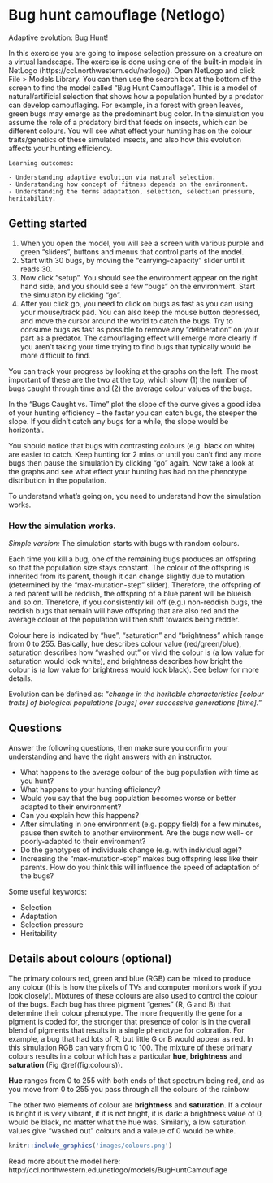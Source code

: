 # Bug hunt camouflage (Netlogo)

Adaptive evolution: Bug Hunt!

In this exercise you are going to impose selection pressure on a creature on a virtual landscape. The exercise is done using one of the built-in models in NetLogo (https://ccl.northwestern.edu/netlogo/).
Open NetLogo and click File > Models Library. You can then use the search box at the bottom of the screen to find the model called “Bug Hunt Camouflage”.
This is a model of natural/artificial selection that shows how a population hunted by a predator can develop camouflaging. For example, in a forest with green leaves, green bugs may emerge as the predominant bug color.
In the simulation you assume the role of a predatory bird that feeds on insects, which can be different colours.  You will see what effect your hunting has on the colour traits/genetics of these simulated insects, and also how this evolution affects your hunting efficiency.

```block
Learning outcomes: 

- Understanding adaptive evolution via natural selection.
- Understanding how concept of fitness depends on the environment.
- Understanding the terms adaptation, selection, selection pressure, heritability.

```


## Getting started

1. When you open the model, you will see a screen with various purple and green “sliders”, buttons and menus that control parts of the model.
2. Start with 30 bugs, by moving the “carrying-capacity” slider until it reads 30.
3. Now click “setup”. You should see the environment appear on the right hand side, and you should see a few “bugs” on the environment. Start the simulaton by clicking “go”. 
4. After you click go, you need to click on bugs as fast as you can using your mouse/track pad. You can also keep the mouse button depressed, and move the cursor around the world to catch the bugs. Try to consume bugs as fast as possible to remove any “deliberation” on your part as a predator. The camouflaging effect will emerge more clearly if you aren’t taking your time trying to find bugs that typically would be more difficult to find.

You can track your progress by looking at the graphs on the left. The most important of these are the two at the top, which show (1) the number of bugs caught through time and (2) the average colour values of the bugs.

In the “Bugs Caught vs. Time” plot the slope of the curve gives a good idea of your hunting efficiency – the faster you can catch bugs, the steeper the slope. If you didn’t catch any bugs for a while, the slope would be horizontal.

You should notice that bugs with contrasting colours (e.g. black on white) are easier to catch.  Keep hunting for 2 mins or until you can’t find any more bugs then pause the simulation by clicking “go” again. Now take a look at the graphs and see what effect your hunting has had on the phenotype distribution in the population.

To understand what’s going on, you need to understand how the simulation works.

 
### How the simulation works.

*Simple version:* 
The simulation starts with bugs with random colours.

Each time you kill a bug, one of the remaining bugs produces an offspring so that the population size stays constant. The colour of the offspring is inherited from its parent, though it can change slightly due to mutation (determined by the “max-mutation-step” slider). Therefore, the offspring of a red parent will be reddish, the offspring of a blue parent will be blueish and so on. Therefore, if you consistently kill off (e.g.) non-reddish bugs, the reddish bugs that remain will have offspring that are also red and the average colour of the population will then shift towards being redder. 

Colour here is indicated by “hue”, “saturation” and “brightness” which range from 0 to 255. Basically, hue describes colour value (red/green/blue), saturation describes how “washed out” or vivid the colour is (a low value for saturation would look white), and brightness describes how bright the colour is (a low value for brightness would look black). See below for more details.

Evolution can be defined as: “*change in the heritable characteristics [colour traits] of biological populations [bugs] over successive generations [time].*” 

## Questions

Answer the following questions, then make sure you confirm your understanding and have the right answers with an instructor.

*	What happens to the average colour of the bug population with time as you hunt? 
*	What happens to your hunting efficiency?
*	Would you say that the bug population becomes worse or better adapted to their environment?
*	Can you explain how this happens?
*	After simulating in one environment (e.g. poppy field) for a few minutes, pause then switch to another environment. Are the bugs now well- or poorly-adapted to their environment?
*	Do the genotypes of individuals change (e.g. with individual age)?
*	Increasing the “max-mutation-step” makes bug offspring less like their parents. How do you think this will influence the speed of adaptation of the bugs?

Some useful keywords:

*	Selection
*	Adaptation
*	Selection pressure
*	Heritability


## Details about colours (optional) 

The primary colours red, green and blue (RGB) can be mixed to produce any colour (this is how the pixels of TVs and computer monitors work if you look closely). Mixtures of these colours are also used to control the colour of the bugs. Each bug has three pigment “genes”  (R, G and B) that determine their colour phenotype. The more frequently the gene for a pigment is coded for, the stronger that presence of color is in the overall blend of pigments that results in a single phenotype for coloration. For example, a bug that had lots of R, but little G or B would appear as red. In this simulation RGB can vary from 0 to 100.  The mixture of these primary colours results in a colour which has a particular **hue**, **brightness** and **saturation** (Fig  \@ref(fig:colours)).

**Hue** ranges from 0 to 255 with both ends of that spectrum being red, and as you move from 0 to 255 you pass through all the colours of the rainbow.

The other two elements of colour are **brightness** and **saturation**. If a colour is bright it is very vibrant, if it is not bright, it is dark: a brightness value of 0, would be black, no matter what the hue was. Similarly, a low saturation values give “washed out” colours and a valeue of 0 would be  white. 


```r
knitr::include_graphics('images/colours.png')
```

Read more about the model here: http://ccl.northwestern.edu/netlogo/models/BugHuntCamouflage
